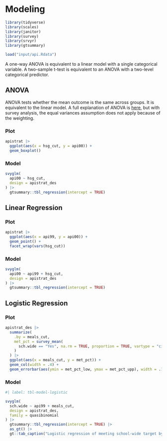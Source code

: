 # Modeling {#sec-modeling}

```r
library(tidyverse)
library(scales)
library(janitor)
library(survey)
library(srvyr)
library(gtsummary)
```

```r
load("input/api.Rdata")
```

A one-way ANOVA is equivalent to a linear model with a single categorical variable. A two-sample t-test is equivalent to an ANOVA with a two-level categorical predictor.

## ANOVA

ANOVA tests whether the mean outcome is the same across groups. It is equivalent to the linear model. A full explanation of ANOVA is [here](https://mpfoley73.github.io/statistics/onewayanova.html), but with survey analysis, the equal variances assumption does not apply because of the weighting.

::: panel-tabset

### Plot

```r
apistrat |>
  ggplot(aes(x = hsg_cut, y = api00)) +
  geom_boxplot()
```

### Model

```r
svyglm(
  api00 ~ hsg_cut,
  design = apistrat_des
) |>
  gtsummary::tbl_regression(intercept = TRUE)
```

:::

## Linear Regression

::: panel-tabset

### Plot

```r
apistrat |>
  ggplot(aes(x = api99, y = api00)) +
  geom_point() +
  facet_wrap(vars(hsg_cut))
```

### Model

```r
svyglm(
  api00 ~ api99 + hsg_cut,
  design = apistrat_des
) |>
  gtsummary::tbl_regression(intercept = TRUE)
```

:::

## Logistic Regression

::: panel-tabset

### Plot

```r
apistrat_des |>
  summarize(
    .by = meals_cut,
    met_pct = survey_mean(
      sch.wide == "Yes", na.rm = TRUE, proportion = TRUE, vartype = "ci"
    )
  ) |>
  ggplot(aes(x = meals_cut, y = met_pct)) +
  geom_col(width = .4) +
  geom_errorbar(aes(ymin = met_pct_low, ymax = met_pct_upp), width = .1)
```

### Model

```r
#| label: tbl-model-logistic

svyglm(
  sch.wide ~ api99 + meals_cut,
  design = apistrat_des,
  family = quasibinomial
) |>
  gtsummary::tbl_regression(intercept = TRUE) |>
  as_gt() |>
  gt::tab_caption("Logistic regression of meeting school-wide target by API in 1999.")
```

:::
